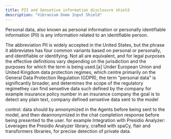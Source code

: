 ```yaml
---
title: PII and Sensetive information disclosure shield
description: "Vibranium Dome Input Shield"
---
```


Personal data, also known as personal information or personally identifiable information (PII) is any information related to an identifiable person.

The abbreviation PII is widely accepted in the United States, but the phrase it abbreviates has four common variants based on personal or personally, and identifiable or identifying. Not all are equivalent, and for legal purposes the effective definitions vary depending on the jurisdiction and the purposes for which the term is being used.[a] Under European Union and United Kingdom data protection regimes, which centre primarily on the General Data Protection Regulation (GDPR), the term "personal data" is significantly broader, and determines the scope of the regulatory regimethey can find sensetive data such defined by the company for example insurance policy number in an insurance company
the goal is to detect any plain text, company defined sensetive data sent to the model

control: data should by annonymized in the Agents before being sent to the model, and then deannonymized in the chat completion response before being presented to the user.
for example Integration with Presidio Analyzer: Leverages the Presidio Analyzer library, crafted with spaCy, flair and transformers libraries, for precise detection of private data.
